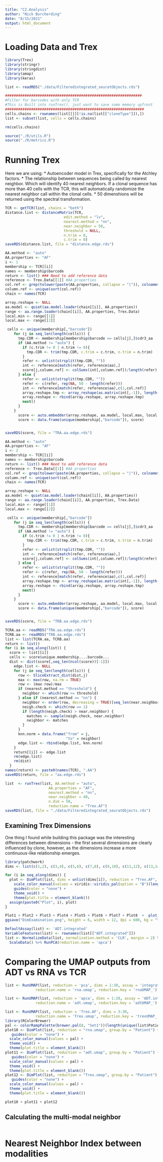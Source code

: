 ```yaml
---
title: "C2.Analysis"
author: "Nick Borcherding"
date: "8/15/2021"
output: html_document
---
```


# Loading Data and Trex

```r
library(Trex)
library(stringr)
library(stringdist)
library(amap)
library(keras)

list <- readRDS("./data/Filteredintegrated_seuratObjects.rds")

###############################################################
#Filter for barcodes with only TCR 
#This is Built into runTrex(), just want to save some memory upfront
################################################################
cells.chains <- rownames(list[[]][!is.na(list[["cloneType"]]),])
list <- subset(list, cells = cells.chains)

rm(cells.chains)

source("./R/utils.R")
source("./R/metrics.R")


```

# Running Trex

Here we are using: 
* Autoencoder model in Trex, specifically for the Atchley factors. 
* The relationship between sequences being called by nearest neighbor. Which will identify 40 nearest neighbors. If a clonal sequence has more than 40 cells with the TCR, this will automatically randomize the nearest neighbor call within the clonal cells.
* 50 dimenshions will be returned using the spectral transformation.


```r
TCR <- getTCR(list, chains = "both")
distance.list <- distanceMatrix(TCR, 
                           edit.method = "lv",
                           nearest.method = "nn",
                           near.neighbor = 50,
                           threshold = NULL, 
                           n.trim = 0,
                           c.trim = 0)
saveRDS(distance.list, file = "distance.edge.rds")
```

```r
AA.method <- "auto"
AA.properties <- "AF"
i <- 1
membership <- TCR[[i]]
names <- membership$barcode
return <- list() ### Need to add reference data
reference <- Trex.Data[[1]] #AA properties
col.ref <- grep(tolower(paste(AA.properties, collapse = "|")), colnames(reference))
column.ref <- unique(sort(col.ref))
chain <- names(TCR)     

array.reshape <- NULL
aa.model <- quiet(aa.model.loader(chain[[i]], AA.properties))
range <- aa.range.loader(chain[[i]], AA.properties, Trex.Data) 
local.min <- range[[1]]
local.max <- range[[2]]

 cells <- unique(membership[,"barcode"])
    for (j in seq_len(length(cells))) {
      tmp.CDR <- membership[membership$barcode == cells[j],]$cdr3_aa
      if (AA.method != "auto") {
        if (c.trim != 0 | n.trim != 0){
          tmp.CDR <- trim(tmp.CDR, c.trim = c.trim, n.trim = n.trim)
        }
        refer <- unlist(strsplit(tmp.CDR, ""))
        int <- reference[match(refer, reference$aa),]
        score[j,column.ref] <- colSums(int[,column.ref])/length(refer)
      } else {
        refer <- unlist(strsplit(tmp.CDR, ""))
        refer <- c(refer, rep(NA, 50 - length(refer)))
        int <- reference[match(refer, reference$aa),c(1,col.ref)]
        array.reshape.tmp <- array_reshape(as.matrix(int[,-1]), length(col.ref)*50)
        array.reshape <- rbind(array.reshape, array.reshape.tmp)
        next()
      } 
    }
      score <- auto.embedder(array.reshape, aa.model, local.max, local.min)
      score <- data.frame(unique(membership[,"barcode"]), score)


saveRDS(score, file = "TRA.aa.edge.rds")
```
```r
AA.method <- "auto"
AA.properties <- "AF"
i <- 2
membership <- TCR[[i]]
names <- membership$barcode
return <- list() ### Need to add reference data
reference <- Trex.Data[[1]] #AA properties
col.ref <- grep(tolower(paste(AA.properties, collapse = "|")), colnames(reference))
column.ref <- unique(sort(col.ref))
chain <- names(TCR)     

array.reshape <- NULL
aa.model <- quiet(aa.model.loader(chain[[i]], AA.properties))
range <- aa.range.loader(chain[[i]], AA.properties, Trex.Data) 
local.min <- range[[1]]
local.max <- range[[2]]

 cells <- unique(membership[,"barcode"])
    for (j in seq_len(length(cells))) {
      tmp.CDR <- membership[membership$barcode == cells[j],]$cdr3_aa
      if (AA.method != "auto") {
        if (c.trim != 0 | n.trim != 0){
          tmp.CDR <- trim(tmp.CDR, c.trim = c.trim, n.trim = n.trim)
        }
        refer <- unlist(strsplit(tmp.CDR, ""))
        int <- reference[match(refer, reference$aa),]
        score[j,column.ref] <- colSums(int[,column.ref])/length(refer)
      } else {
        refer <- unlist(strsplit(tmp.CDR, ""))
        refer <- c(refer, rep(NA, 50 - length(refer)))
        int <- reference[match(refer, reference$aa),c(1,col.ref)]
        array.reshape.tmp <- array_reshape(as.matrix(int[,-1]), length(col.ref)*50)
        array.reshape <- rbind(array.reshape, array.reshape.tmp)
        next()
      } 
    }
      score <- auto.embedder(array.reshape, aa.model, local.max, local.min)
      score <- data.frame(unique(membership[,"barcode"]), score)


saveRDS(score, file = "TRB.aa.edge.rds")
```

```r
TCRA.aa <- readRDS("TRA.aa.edge.rds")
TCRB.aa <- readRDS("TRB.aa.edge.rds")
list <- list(TCRA.aa, TCRB.aa)
return <- list()
for (i in seq_along(list)) {
  score <- list[[i]]
  cells <- score$unique.membership....barcode...
  dist <- dist(score[,seq_len(ncol(score))[-1]])
    edge.list <- NULL
    for (j in seq_len(length(cells))) {
      row <- SliceExtract_dist(dist,j)
      max <- max(row, na.rm = TRUE)
      row <- (max-row)/max
      if (nearest.method == "threshold") {
        neighbor <- which(row >= threshold)
      } else if (nearest.method == "nn") {
        neighbor <- order(row, decreasing = TRUE)[seq_len(near.neighbor)]
        neigh.check <- which(row == 1) 
        if (length(neigh.check) > near.neighbor) {
          matches <- sample(neigh.check, near.neighbor)
          neighbor <- matches
        }
      }
      knn.norm = data.frame("from" = j,
                            "to" = neighbor)
      edge.list <- rbind(edge.list, knn.norm)
    }
    return[[i]] <- edge.list
    rm(edge.list)
    rm(dist)
  }
names(return) <- paste0(names(TCR), ".AA")
saveRDS(return, file = "aa.edge.rds")
```


```r
list  <- runTrex(list, AA.method = "auto", 
                    AA.properties = "AF", 
                    nearest.method = "nn",
                    near.neighbor = 40,
                    n.dim = 50,
                    reduction.name = "Trex.AF")
saveRDS(list, file = "./data/Filteredintegrated_seuratObjects.rds")
```

## Examining Trex Dimensions 

One thing I found while building this package was the interesting differences between dimensions - the first several dimensions are clearly influenced by clone, however, as the dimensions increase a more continuous-like relationship emerges.

```r
library(patchwork)
dims <- list(c(1,2), c(3,4), c(5,6), c(7,8), c(9,10), c(11,12), c(13,14), c(15,16), c(17,18))

for (i in seq_along(dims)) {
  plot <- DimPlot(list, dims = unlist(dims[i]), reduction = "Trex.AF", group.by = "CTaa") +
    scale_color_manual(values = viridis::viridis_pal(option = "B")(length(unique(list$CTaa)))) + 
    guides(color = "none") + 
    theme_void() + 
    theme(plot.title = element_blank())
  assign(paste0("Plot", i), plot)
}

Plot1 + Plot2 + Plot3 + Plot4 + Plot5 + Plot6 + Plot7 + Plot8  +  plot_layout(ncol = 4)
ggsave("DimExamination.png", height = 6, width = 12, dpi = 600, bg = "transparent")

DefaultAssay(list) <- 'ADT.integrated'
VariableFeatures(list) <- rownames(list[["ADT.integrated"]])
list <- NormalizeData(list, normalization.method = 'CLR', margin = 2) %>% 
  ScaleData() %>% RunPCA(reduction.name = 'apca')
```

# Comparing the UMAP outputs from ADT vs RNA vs TCR

```r
list <- RunUMAP(list, reduction = 'pca', dims = 1:30, assay = 'integrated', 
              reduction.name = 'rna.umap', reduction.key = 'rnaUMAP_')

list <- RunUMAP(list, reduction = 'apca', dims = 1:20, assay = 'ADT.integrated', 
              reduction.name = 'adt.umap', reduction.key = 'adtUMAP_')

list <- RunUMAP(list, reduction = 'Trex.AF', dims = 3:30, 
              reduction.name = 'Trex.umap', reduction.key = 'trexUMAP_')
library(RColorBrewer)
pal <- colorRampPalette(brewer.pal(8, "Set1"))(length(unique(list$Patient)))
plot10 <- DimPlot(list, reduction = "rna.umap", group.by = "Patient") +
   guides(color = "none") + 
  scale_color_manual(values = pal) +
  theme_void() + 
  theme(plot.title = element_blank())
plot11 <- DimPlot(list, reduction = "adt.umap", group.by = "Patient") +
   guides(color = "none") + 
  scale_color_manual(values = pal) +
  theme_void() + 
  theme(plot.title = element_blank())
plot12 <- DimPlot(list, reduction = "Trex.umap", group.by = "Patient") +
   guides(color = "none") + 
  scale_color_manual(values = pal) +
  theme_void() + 
  theme(plot.title = element_blank())

plot10 + plot11 + plot12
```

## Calculating the multi-modal neighbor 

```r

```

# Nearest Neighbor Index between modalities
```r

```

